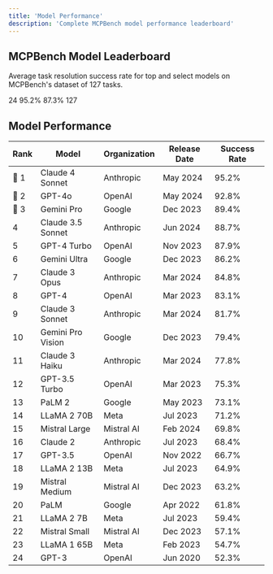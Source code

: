 ```yaml
---
title: 'Model Performance'
description: 'Complete MCPBench model performance leaderboard'
---
```


## MCPBench Model Leaderboard

Average task resolution success rate for top and select models on MCPBench's dataset of 127 tasks.

<CardGroup cols={4}>
  <Card title="Total Models" icon="cpu">
    <Stat>24</Stat>
  </Card>
  <Card title="Top Success Rate" icon="trophy">
    <Stat>95.2%</Stat>
  </Card>
  <Card title="Avg Success Rate" icon="trending-up">
    <Stat>87.3%</Stat>
  </Card>
  <Card title="Tasks Completed" icon="list">
    <Stat>127</Stat>
  </Card>
</CardGroup>

## Model Performance

| Rank | Model | Organization | Release Date | Success Rate |
|------|-------|--------------|--------------|--------------|
| 🥇 1 | Claude 4 Sonnet | Anthropic | May 2024 | 95.2% |
| 🥈 2 | GPT-4o | OpenAI | May 2024 | 92.8% |
| 🥉 3 | Gemini Pro | Google | Dec 2023 | 89.4% |
| 4 | Claude 3.5 Sonnet | Anthropic | Jun 2024 | 88.7% |
| 5 | GPT-4 Turbo | OpenAI | Nov 2023 | 87.9% |
| 6 | Gemini Ultra | Google | Dec 2023 | 86.2% |
| 7 | Claude 3 Opus | Anthropic | Mar 2024 | 84.8% |
| 8 | GPT-4 | OpenAI | Mar 2023 | 83.1% |
| 9 | Claude 3 Sonnet | Anthropic | Mar 2024 | 81.7% |
| 10 | Gemini Pro Vision | Google | Dec 2023 | 79.4% |
| 11 | Claude 3 Haiku | Anthropic | Mar 2024 | 77.8% |
| 12 | GPT-3.5 Turbo | OpenAI | Mar 2023 | 75.3% |
| 13 | PaLM 2 | Google | May 2023 | 73.1% |
| 14 | LLaMA 2 70B | Meta | Jul 2023 | 71.2% |
| 15 | Mistral Large | Mistral AI | Feb 2024 | 69.8% |
| 16 | Claude 2 | Anthropic | Jul 2023 | 68.4% |
| 17 | GPT-3.5 | OpenAI | Nov 2022 | 66.7% |
| 18 | LLaMA 2 13B | Meta | Jul 2023 | 64.9% |
| 19 | Mistral Medium | Mistral AI | Dec 2023 | 63.2% |
| 20 | PaLM | Google | Apr 2022 | 61.8% |
| 21 | LLaMA 2 7B | Meta | Jul 2023 | 59.4% |
| 22 | Mistral Small | Mistral AI | Dec 2023 | 57.1% |
| 23 | LLaMA 1 65B | Meta | Feb 2023 | 54.7% |
| 24 | GPT-3 | OpenAI | Jun 2020 | 52.3% |
